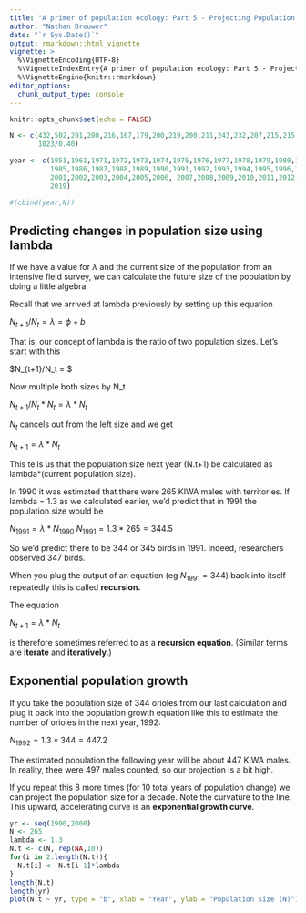 ```yaml
---
title: "A primer of population ecology: Part 5 - Projecting Population Growth"
author: "Nathan Brouwer"
date: "`r Sys.Date()`"
output: rmarkdown::html_vignette
vignette: >
  %\VignetteEncoding{UTF-8}
  %\VignetteIndexEntry{A primer of population ecology: Part 5 - Projecting Population Growth}
  %\VignetteEngine{knitr::rmarkdown}
editor_options: 
  chunk_output_type: console
---
```


```r
knitr::opts_chunk$set(echo = FALSE)

N <- c(432,502,201,200,216,167,179,200,219,200,211,243,232,207,215,215,216,210,167,207,212,265,347, 397,485,633,765,692,728,804,904,891,1085,1050,1202,1341,1420,1485,1707,1803,1826,1773,1828,2090,2020, NA,2365,
       1023/0.40)

year <- c(1951,1961,1971,1972,1973,1974,1975,1976,1977,1978,1979,1980,1981,1982,1983,1984,
          1985,1986,1987,1988,1989,1990,1991,1992,1993,1994,1995,1996,1997,1998,1999,2000,
          2001,2002,2003,2004,2005,2006, 2007,2008,2009,2010,2011,2012,2013,2014,2015,
          2019)

#(cbind(year,N))

```

## Predicting changes in population size using lambda

If we have a value for $\lambda$  and the current size of the population from an intensive field survey, we can calculate the future size of the population by doing a little algebra.

Recall that we arrived at lambda previously by setting up this equation 

$N_{t+1}/N_t = \lambda= \phi + b$ 

That is, our concept of lambda is the ratio of two population sizes.  Let's start with this 

$N_{t+1}/N_t = \lambda $ 

Now multiple both sizes by N_t

$N_{t+1}/N_t*N_t = \lambda*N_t$ 

$N_t$ cancels out from the left size and we get

$N_{t+1}=\lambda*N_t$

This tells us that the population size next year (N.t+1) be calculated as lambda*(current population size).

In 1990 it was estimated that there were 265 KIWA males with territories.  If lambda = 1.3 as we calculated earlier, we'd predict that in 1991 the population size would be 

$N_{1991}=\lambda*N_{1990}$
$N_{1991}= 1.3*265 = 344.5$

So we'd predict there to be 344 or 345 birds in 1991.  Indeed, researchers observed 347 birds.

When you plug the output of an equation (eg $N_{1991}=344$) back into itself repeatedly this is called **recursion.** 

The equation 

$N_{t+1}=\lambda*N_t$

is therefore sometimes referred to as a **recursion equation**.  (Similar terms are **iterate** and **iteratively**.) 

## Exponential population growth

If you take the population size of 344 orioles from our last calculation and plug it back into the population growth equation like this to estimate the number of orioles in the next year, 1992:

$N_{1992}=1.3*344 = 447.2$

The estimated population the following year will be about 447 KIWA males.  In reality, thee were 497 males counted, so our projection is a bit high.

If you repeat this 8 more times (for 10 total years of population change) we can project the population size for a decade.  Note the curvature to the line.  This upward, accelerating curve is an **exponential growth curve**.

```r
yr <- seq(1990,2000)
N <- 265
lambda <- 1.3
N.t <- c(N, rep(NA,10))
for(i in 2:length(N.t)){
  N.t[i] <- N.t[i-1]*lambda
}
length(N.t)
length(yr)
plot(N.t ~ yr, type = "b", xlab = "Year", ylab = "Population size (N)")
```






